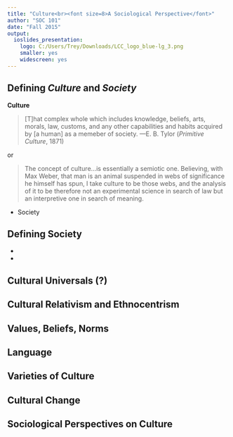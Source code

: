 ```yaml
---
title: "Culture<br><font size=8>A Sociological Perspective</font>"
author: "SOC 101"
date: "Fall 2015"
output: 
  ioslides_presentation: 
    logo: C:/Users/Trey/Downloads/LCC_logo_blue-lg_3.png
    smaller: yes
    widescreen: yes
---
```


## Defining *Culture* and *Society*

__Culture__

> [T]hat complex whole which includes knowledge, beliefs, arts, morals, law,
> customs, and any other capabilities and habits acquired by [a human] as a
> memeber of society. ---E. B. Tylor (*Primitive Culture*, 1871)

or

> The concept of culture...is essentially a semiotic one. Believing, with
Max Weber, that man is an animal suspended in webs of significance he
himself has spun, I take culture to be those webs, and the analysis of it
to be therefore not an experimental science in search of law but an interpretive
one in search of meaning. 

- Society



## Defining Society

-
-


## Cultural Universals (?)



## Cultural Relativism and Ethnocentrism



## Values, Beliefs, Norms



## Language



## Varieties of Culture



## Cultural Change



## Sociological Perspectives on Culture